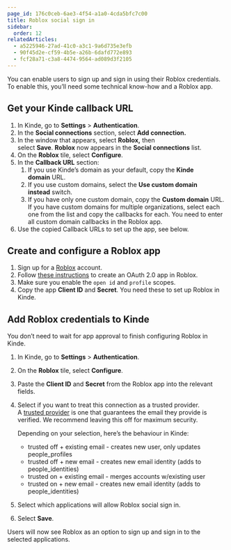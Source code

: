 ```yaml
---
page_id: 176c0ceb-6ae3-4f54-a1a0-4cda5bfc7c00
title: Roblox social sign in
sidebar:
  order: 12
relatedArticles:
  - a5225946-27ad-41c0-a3c1-9a6d735e3efb
  - 90f45d2e-cf59-4b5e-a26b-6dafd772e893
  - fcf28a71-c3a8-4474-9564-ad089d3f2105
---
```


You can enable users to sign up and sign in using their Roblox credentials. To enable this, you’ll need some technical know-how and a Roblox app.

## Get your Kinde callback URL

1. In Kinde, go to **Settings** > **Authentication**.
2. In the **Social connections** section, select **Add connection.**
3. In the window that appears, select **Roblox,** then select **Save**. **Roblox** now appears in the **Social connections** list.
4. On the **Roblox** tile, select **Configure**.
5. In the **Callback URL** section:
    1. If you use Kinde’s domain as your default, copy the **Kinde domain** URL.
    2. If you use custom domains, select the **Use custom domain instead** switch.
    3. If you have only one custom domain, copy the **Custom domain** URL. If you have custom domains for multiple organizations, select each one from the list and copy the callbacks for each. You need to enter all custom domain callbacks in the Roblox app.
6. Use the copied Callback URLs to set up the app, see below.

## Create and configure a Roblox app

1. Sign up for a [Roblox](https://www.roblox.com/) account.
2. Follow [these instructions](https://create.roblox.com/docs/cloud/open-cloud/oauth2-registration/) to create an OAuth 2.0 app in Roblox.
3. Make sure you enable the `open id` and `profile` scopes.
4. Copy the app **Client ID** and **Secret**. You need these to set up Roblox in Kinde.

## Add Roblox credentials to Kinde

You don’t need to wait for app approval to finish configuring Roblox in Kinde. 

1. In Kinde, go to **Settings** > **Authentication**.
2. On the **Roblox** tile, select **Configure**.
3. Paste the **Client ID** and **Secret** from the Roblox app into the relevant fields.
4. Select if you want to treat this connection as a trusted provider. A [trusted provider](/authenticate/about-auth/identity-and-verification/) is one that guarantees the email they provide is verified. We recommend leaving this off for maximum security.
    
    Depending on your selection, here’s the behaviour in Kinde:
    
    - trusted off + existing email - creates new user, only updates people_profiles
    - trusted off + new email - creates new email identity (adds to people_identities)
    - trusted on + existing email - merges accounts w/existing user
    - trusted on + new email - creates new email identity (adds to people_identities)
5. Select which applications will allow Roblox social sign in.
6. Select **Save**.

Users will now see Roblox as an option to sign up and sign in to the selected applications.
